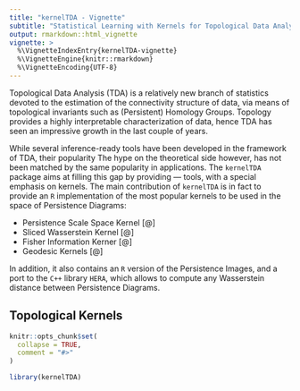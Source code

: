 ```yaml
---
title: "kernelTDA - Vignette"
subtitle: "Statistical Learning with Kernels for Topological Data Analysis"
output: rmarkdown::html_vignette
vignette: >
  %\VignetteIndexEntry{kernelTDA-vignette}
  %\VignetteEngine{knitr::rmarkdown}
  %\VignetteEncoding{UTF-8}
---
```


Topological Data Analysis (TDA) is a relatively new branch of statistics devoted to the estimation of the connectivity structure of data, via means of topological invariants such as (Persistent) Homology Groups. Topology provides a highly interpretable characterization of data, hence TDA has seen an impressive growth in the last couple of years. 


While several inference-ready tools have been developed in the framework of TDA, their popularity The hype on the theoretical side however, has not been matched by the same popularity in applications. 
The `kernelTDA` package aims at filling this gap by providing --- tools, with a special emphasis on kernels. The main contribution of `kernelTDA` is in fact to provide an `R` implementation of the most popular kernels to be used in the space of Persistence Diagrams:

- Persistence Scale Space Kernel [@]
- Sliced Wasserstein Kernel [@]
- Fisher Information Kerner [@]
- Geodesic Kernels [@]

In addition, it also contains an `R` version of the Persistence Images, and a port to the `C++` library `HERA`, which allows to compute any Wasserstein distance between Persistence Diagrams. 


## Topological Kernels 

```r
knitr::opts_chunk$set(
  collapse = TRUE,
  comment = "#>"
)
```

```r
library(kernelTDA)
```

